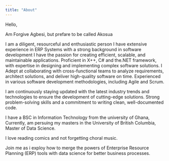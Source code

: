 ```yaml
---
title: "About"
---
```


Hello,
 
 Am Forgive Agbesi, but prefare to be called Akosua
 
 I am a diligent, resourceful and enthusiastic person
 I have extensive experience in ERP Systems with a strong background in software development
 I have the passion for creating efficient, scalable, and maintainable applications. 
 Proficient in X++, C# and the.NET framework, 
 with expertise in designing and implementing complex software solutions. 
 I Adept at collaborating with cross-functional teams to analyze requirements, architect solutions, and deliver high-quality software on time.
 Experienced in various software development methodologies, including Agile and Scrum.

 I am continuously staying updated with the latest industry trends and technologies to ensure the development of cutting-edge solutions.
 Strong problem-solving skills and a commitment to writing clean, well-documented code.

 I have a BSC in Information Technology from the university of Ghana,
 Currently, am persuing my masters in the University of British Columbia, Master of Data Science.

 I love reading comics and not forgetting choral music.

 Join me as i exploy how to merge the powers of Enterprise Resource Planning (ERP) tools with data science for better business processes.
  

